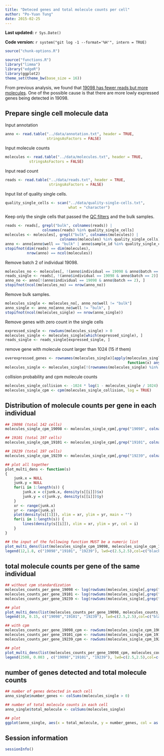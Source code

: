 ```yaml
---
title: "Deteced genes and total molecule counts per cell"
author: "Po-Yuan Tung"
date: 2015-02-25
---
```


**Last updated:** `r Sys.Date()`

**Code version:** `r system("git log -1 --format='%H'", intern = TRUE)`

```r
source("chunk-options.R")
```

```r
source("functions.R")
library("limma")
library("edgeR")
library(ggplot2)
theme_set(theme_bw(base_size = 16))
```

From previous analysis, we found that [19098 has fewer reads but more molecules](compare-reads-v-molecules.html#effect-of-sequencing-depth-on-molecule-count). One of the possible cause is that there are more lowly expressed genes being detected in 19098.

## Prepare single cell molecule data

Input annotation
```r
anno <- read.table("../data/annotation.txt", header = TRUE,
                   stringsAsFactors = FALSE)
```

Input molecule counts
```r
molecules <- read.table("../data/molecules.txt", header = TRUE,
           stringsAsFactors = FALSE)
```

Input read count
```r
reads <- read.table("../data/reads.txt", header = TRUE,
                    stringsAsFactors = FALSE)
```

Input list of quality single cells.

```r
quality_single_cells <- scan("../data/quality-single-cells.txt",
                             what = "character")
```

Keep only the single cells that passed the [QC filters](qc-cell-ipsc.html) and the bulk samples.

```r
reads <- reads[, grepl("bulk", colnames(reads)) |
                 colnames(reads) %in% quality_single_cells]
molecules <- molecules[, grepl("bulk", colnames(molecules)) |
                         colnames(molecules) %in% quality_single_cells]
anno <- anno[anno$well == "bulk" | anno$sample_id %in% quality_single_cells, ]
stopifnot(dim(reads) == dim(molecules),
          nrow(anno) == ncol(molecules))
```

Remove batch 2 of individual 19098.
```r
molecules_no <- molecules[, !(anno$individual == 19098 & anno$batch == 2)]
reads_single <- reads[, !(anno$individual == 19098 & anno$batch == 2)]
anno_no <- anno[!(anno$individual == 19098 & anno$batch == 2), ]
stopifnot(ncol(molecules_no) == nrow(anno_no))
```

Remove bulk samples.
```r
molecules_single <- molecules_no[, anno_no$well != "bulk"]
anno_single <- anno_no[anno_no$well != "bulk", ]
stopifnot(ncol(molecules_single) == nrow(anno_single))
```

Remove genes with zero count in the single cells
```r
expressed_single <- rowSums(molecules_single) > 0
molecules_single <- molecules_single[which(expressed_single), ]
reads_single <- reads_single[expressed_single, ]
```

remove gene with molecule count larger than 1024 (15 if them)
```r
overexpressed_genes <- rownames(molecules_single)[apply(molecules_single, 1,
                                                        function(x) any(x >= 1024))]
molecules_single <- molecules_single[!(rownames(molecules_single) %in% overexpressed_genes), ]
```

collision probability and cpm molecule counts
```r
molecules_single_collision <- -1024 * log(1 - molecules_single / 1024)
molecules_single_cpm <- cpm(molecules_single_collision, log = TRUE)
```

## Distribution of molecule counts per gene in each individual
```r
## 19098 (total 142 cells)
molecules_single_cpm_19098 <- molecules_single_cpm[,grep("19098", colnames(molecules_single_cpm))]

## 19101 (total 197 cells)
molecules_single_cpm_19101 <- molecules_single_cpm[,grep("19101", colnames(molecules_single_cpm))]

## 19239 (total 197 cells)
molecules_single_cpm_19239 <- molecules_single_cpm[,grep("19239", colnames(molecules_single_cpm))]

## plot all together
plot_multi_dens <- function(s)
{
    junk.x = NULL
    junk.y = NULL
    for(i in 1:length(s)) {
        junk.x = c(junk.x, density(s[[i]])$x)
        junk.y = c(junk.y, density(s[[i]])$y)
    }
    xr <- range(junk.x)
    yr <- range(junk.y)
    plot(density(s[[1]]), xlim = xr, ylim = yr, main = "")
    for(i in 1:length(s)) {
        lines(density(s[[i]]), xlim = xr, ylim = yr, col = i)
    }
}

## the input of the following function MUST be a numeric list
plot_multi_dens(list(molecules_single_cpm_19098, molecules_single_cpm_19101, molecules_single_cpm_19239))
legend(12,1.8, c("19098","19101", "19239"), lwd=c(2.5,2.5),col=c("black", "red", "green"))
```

## total molecule counts per gene of the same individual
```r
## without cpm standardization
molecules_counts_per_gene_19098 <- log(rowSums(molecules_single[,grep("19098", colnames(molecules_single))])+1)
molecules_counts_per_gene_19101 <- log(rowSums(molecules_single[,grep("19101", colnames(molecules_single))])+1)
molecules_counts_per_gene_19239 <- log(rowSums(molecules_single[,grep("19239", colnames(molecules_single))])+1)

## plot
plot_multi_dens(list(molecules_counts_per_gene_19098, molecules_counts_per_gene_19101, molecules_counts_per_gene_19239))
legend(10, 0.15, c("19098","19101", "19239"), lwd=c(2.5,2.5),col=c("black", "red", "green"))

## with cpm 
molecules_counts_per_gene_19098_cpm <- rowSums(molecules_single_cpm_19098)
molecules_counts_per_gene_19101_cpm <- rowSums(molecules_single_cpm_19101)
molecules_counts_per_gene_19239_cpm <- rowSums(molecules_single_cpm_19239)

## plot
plot_multi_dens(list(molecules_counts_per_gene_19098_cpm, molecules_counts_per_gene_19101_cpm, molecules_counts_per_gene_19239_cpm))
legend(2500, 0.003 , c("19098","19101", "19239"), lwd=c(2.5,2.5),col=c("black", "red", "green"))
```

## number of genes detected and total molecule counts
```r
## number of genes detected in each cell
anno_single$number_genes <- colSums(molecules_single > 0)

## number of total molecule counts in each cell
anno_single$total_molecule <- colSums(molecules_single) 

## plot 
ggplot(anno_single, aes(x = total_molecule, y = number_genes, col = as.factor(individual), shape = as.factor(batch))) + geom_point(size = 3, alpha = 0.5)
```

## Session information

```r
sessionInfo()
```
